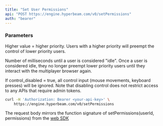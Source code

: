 ```yaml
---
title: "Set User Permissions"
api: "POST https://engine.hyperbeam.com/v0/setPermissions"
auth: "bearer"
---
```


### Parameters

<Param body="priority" type="integer" default={0}>

Higher value = higher priority. Users with a higher priority will preempt the control of lower priority users.

</Param>

<Param body="idle_timeout" type="integer" default={0}>

Number of milliseconds until a user is considered "idle". Once a user is considered idle, they no longer preempt lower priority users until they interact with the multiplayer browser again.

</Param>

<Param body="control_disabled" type="boolean" default="{control_disable_default}">

If control_disabled = true, all control input (mouse movements, keyboard presses) will be ignored. Note that disabling control does not restrict access to any APIs that require admin tokens.

</Param>

<RequestExample>

```bash cURL
curl -H 'Authorization: Bearer <your-api-key>' \
    https://engine.hyperbeam.com/v0/setPermissions
```

</RequestExample>

The request body mirrors the function signature of setPermissions(userId, permissions) from the [web SDK](https://www.npmjs.com/package/@hyperbeam/web#setting-permissions)
